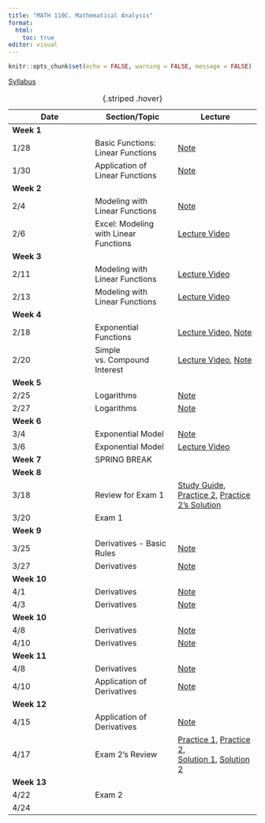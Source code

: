 ```yaml
---
title: "MATH 110C. Mathematical Analysis"
format: 
  html:
    toc: true
editor: visual
---
```


```r
knitr::opts_chunk$set(echo = FALSE, warning = FALSE, message = FALSE)
```

[Syllabus](../syllabus.html)

| Date | Section/Topic | Lecture | 
|------------------|------------------|------------------|
| **Week 1** |  |  |  |
| 1/28 | Basic Functions: Linear Functions | [Note](notes/note1.pdf) | 
| 1/30       | Application of Linear Functions              |    [Note](notes/note2.pdf)   |    
| **Week 2** |  |  |  |
| 2/4       | Modeling with Linear Functions              |    [Note](notes/note3.pdf)   |   
| 2/6       | Excel: Modeling with Linear Functions              |    [Lecture Video](https://bryant.hosted.panopto.com/Panopto/Pages/Viewer.aspx?id=d08c6b7b-e10d-43ea-a96c-b27c014ed5bc)   |   
| **Week 3** |  |  |  |
| 2/11       | Modeling with Linear Functions              |    [Lecture Video](https://bryant.hosted.panopto.com/Panopto/Pages/Viewer.aspx?id=886be002-5e77-4643-b811-b281015b4d23)   |     
| 2/13       | Modeling with Linear Functions              |    [Lecture Video](https://bryant.hosted.panopto.com/Panopto/Pages/Viewer.aspx?id=886be002-5e77-4643-b811-b281015b4d23)   |     
| **Week 4** |  |  |  |
| 2/18       | Exponential Functions              |    [Lecture Video](https://bryant.hosted.panopto.com/Panopto/Pages/Viewer.aspx?id=89c6783d-a9d0-4c1c-b7da-b288009a54d0), [Note](notes/note4.pdf)   |          
| 2/20       | Simple vs. Compound Interest              |    [Lecture Video](https://bryant.hosted.panopto.com/Panopto/Pages/Viewer.aspx?id=3ee4ec35-e73b-4637-900f-b28a0153f6a8), [Note](notes/note5.pdf)   |    
| **Week 5** |  |  |  |
| 2/25 | Logarithms | [Note](notes/note6.pdf) | 
| 2/27 | Logarithms | [Note](notes/note7.pdf) | 
| **Week 6** |  |  |  |
| 3/4 | Exponential Model | [Note](notes/note8.pdf) | 
| 3/6 | Exponential Model | [Lecture Video](https://bryant.hosted.panopto.com/Panopto/Pages/Viewer.aspx?id=30b15878-dd8e-4ad1-adba-b298016d7d8b) | 
| **Week 7** | SPRING BREAK |  |  |
| **Week 8** |  |  |  |
| 3/18 | Review for Exam 1 | [Study Guide](exam1_study_guide.html), [Practice 2](exam1_study_guide2.html), [Practice 2's Solution](exam1_study_guide2_solution.html) | 
| 3/20 | Exam 1 |  | 
| **Week 9** |  |  |  |
| 3/25 | Derivatives - Basic Rules | [Note](notes/note9.pdf) | 
| 3/27 | Derivatives | [Note](notes/note10.pdf) | 
| **Week 10** |  |  |  |
| 4/1 | Derivatives | [Note](notes/note11.pdf) | 
| 4/3 | Derivatives  | [Note](notes/note12.pdf) | 
| **Week 10** |  |  |  |
| 4/8 | Derivatives | [Note](notes/note13.pdf) | 
| 4/10 | Derivatives  | [Note](notes/note14.pdf) | 
| **Week 11** |  |  |  |
| 4/8 | Derivatives | [Note](notes/note13.pdf) | 
| 4/10 | Application of Derivatives  | [Note](notes/note14.pdf) | 
| **Week 12** |  |  |  |
| 4/15 | Application of Derivatives | [Note](application_derivatives.html) | 
| 4/17 | Exam 2's Review  | [Practice 1](https://bryantstats.github.io/math110/exams/exam2_practice_problems.html), [Practice 2](https://bryantstats.github.io/math110/exams/exam2_practice_problems2.html), <br> [Solution 1](https://bryantstats.github.io/math110/exams/exam2_practice_problems_solution.html), [Solution 2](https://bryantstats.github.io/math110/exams/exam2_practice_problems2_solution.html)  | 
| **Week 13** |  |  |  |
| 4/22 | Exam 2 |  | 
| 4/24 |  |  | 
: {.striped .hover}

